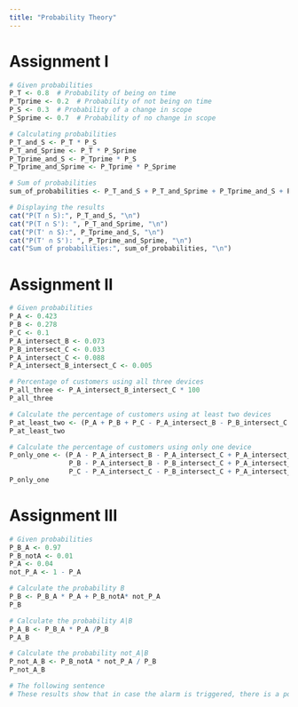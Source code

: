 ```yaml
---
title: "Probability Theory"
---
```


# Assignment I

```r
# Given probabilities
P_T <- 0.8  # Probability of being on time
P_Tprime <- 0.2  # Probability of not being on time
P_S <- 0.3  # Probability of a change in scope
P_Sprime <- 0.7  # Probability of no change in scope

# Calculating probabilities
P_T_and_S <- P_T * P_S
P_T_and_Sprime <- P_T * P_Sprime
P_Tprime_and_S <- P_Tprime * P_S
P_Tprime_and_Sprime <- P_Tprime * P_Sprime

# Sum of probabilities
sum_of_probabilities <- P_T_and_S + P_T_and_Sprime + P_Tprime_and_S + P_Tprime_and_Sprime

# Displaying the results
cat("P(T ∩ S):", P_T_and_S, "\n")
cat("P(T ∩ S'): ", P_T_and_Sprime, "\n")
cat("P(T' ∩ S):", P_Tprime_and_S, "\n")
cat("P(T' ∩ S'): ", P_Tprime_and_Sprime, "\n")
cat("Sum of probabilities:", sum_of_probabilities, "\n")
```
# Assignment II
```r
# Given probabilities
P_A <- 0.423
P_B <- 0.278
P_C <- 0.1
P_A_intersect_B <- 0.073
P_B_intersect_C <- 0.033
P_A_intersect_C <- 0.088
P_A_intersect_B_intersect_C <- 0.005

# Percentage of customers using all three devices
P_all_three <- P_A_intersect_B_intersect_C * 100
P_all_three

# Calculate the percentage of customers using at least two devices
P_at_least_two <- (P_A + P_B + P_C - P_A_intersect_B - P_B_intersect_C - P_A_intersect_C + P_A_intersect_B_intersect_C) * 100
P_at_least_two

# Calculate the percentage of customers using only one device
P_only_one <- (P_A - P_A_intersect_B - P_A_intersect_C + P_A_intersect_B_intersect_C +
               P_B - P_A_intersect_B - P_B_intersect_C + P_A_intersect_B_intersect_C +
               P_C - P_A_intersect_C - P_B_intersect_C + P_A_intersect_B_intersect_C) * 100
P_only_one

```
# Assignment III
```r
# Given probabilities
P_B_A <- 0.97
P_B_notA <- 0.01
P_A <- 0.04
not_P_A <- 1 - P_A

# Calculate the probability B
P_B <- P_B_A * P_A + P_B_notA* not_P_A
P_B

# Calculate the probability A|B
P_A_B <- P_B_A * P_A /P_B
P_A_B

# Calculate the probability not_A|B
P_not_A_B <- P_B_notA * not_P_A / P_B
P_not_A_B

# The following sentence
# These results show that in case the alarm is triggered, there is a possibility of about 19.83% that the product is flawless and a probability of 80.16% that the product is faulty.

```

